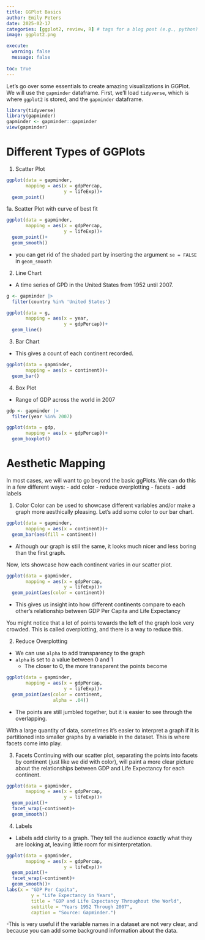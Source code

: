 ```yaml
---
title: GGPlot Basics
author: Emily Peters
date: 2025-02-17
categories: [ggplot2, review, R] # tags for a blog post (e.g., python)
image: ggplot2.png 

execute: 
  warning: false
  message: false
  
toc: true
---
```


Let's go over some essentials to create amazing visualizations in GGPlot. We will use the `gapminder` dataframe. First, we'll load `tidyverse`, which is where `ggplot2` is stored, and the `gapminder` dataframe.
```r
library(tidyverse)
library(gapminder)
gapminder <- gapminder::gapminder
view(gapminder)
```

# Different Types of GGPlots
1. Scatter Plot
```r
ggplot(data = gapminder,
       mapping = aes(x = gdpPercap, 
                     y = lifeExp))+
  geom_point()
```
1a. Scatter Plot with curve of best fit
```r
ggplot(data = gapminder,
       mapping = aes(x = gdpPercap, 
                     y = lifeExp))+
  geom_point()+
  geom_smooth()
```
- you can get rid of the shaded part by inserting the argument `se = FALSE` in `geom_smooth`

2. Line Chart
- A time series of GPD in the United States from 1952 until 2007.
```r
g <- gapminder |>
  filter(country %in% 'United States')
```

```r
ggplot(data = g,
       mapping = aes(x = year,
                     y = gdpPercap))+
  geom_line()
```
3. Bar Chart 
- This gives a count of each continent recorded. 
```r
ggplot(data = gapminder,
       mapping = aes(x = continent))+
  geom_bar()
```
4. Box Plot
- Range of GDP across the world in 2007
```r
gdp <- gapminder |>
  filter(year %in% 2007)
```

```r
ggplot(data = gdp,
       mapping = aes(x = gdpPercap))+
  geom_boxplot()
```
# Aesthetic Mapping
In most cases, we will want to go beyond the basic ggPlots. We can do this in a few different ways:
- add color 
- reduce overplotting
- facets
- add labels

1. Color
Color can be used to showcase different variables and/or make a graph more aesthically pleasing.
Let's add some color to our bar chart.
```r
ggplot(data = gapminder,
       mapping = aes(x = continent))+
  geom_bar(aes(fill = continent))
```
- Although our graph is still the same, it looks much nicer and less boring than the first graph.

Now, lets showcase how each continent varies in our scatter plot.
```r
ggplot(data = gapminder,
       mapping = aes(x = gdpPercap, 
                     y = lifeExp))+
  geom_point(aes(color = continent))
```
- This gives us insight into how different continents compare to each other's relationship between GDP Per Capita and Life Expectancy

You might notice that a lot of points towards the left of the graph look very crowded. This is called overplotting, and there is a way to reduce this.

2. Reduce Overplotting
- We can use `alpha` to add transparency to the graph
- `alpha` is set to a value between 0 and 1
  - The closer to 0, the more transparent the points become

```r
ggplot(data = gapminder,
       mapping = aes(x = gdpPercap, 
                     y = lifeExp))+
  geom_point(aes(color = continent,
                 alpha = .04))

```
- The points are still jumbled together, but it is easier to see through the overlapping. 

With a large quantity of data, sometimes it's easier to interpret a graph if it is partitioned into smaller graphs by a variable in the dataset. This is where facets come into play.

3. Facets
Continuing with our scatter plot, separating the points into facets by continent (just like we did with color), will paint a more clear picture about the relationships between GDP and Life Expectancy for each continent.
```r
ggplot(data = gapminder,
       mapping = aes(x = gdpPercap, 
                     y = lifeExp))+
  geom_point()+
  facet_wrap(~continent)+
  geom_smooth()
```
4. Labels
- Labels add clarity to a graph. They tell the audience exactly what they are looking at, leaving little room for misinterpretation. 

```r
ggplot(data = gapminder,
       mapping = aes(x = gdpPercap, 
                     y = lifeExp))+
  geom_point()+
  facet_wrap(~continent)+
  geom_smooth()+
labs(x = "GDP Per Capita", 
         y = "Life Expectancy in Years",
         title = "GDP and Life Expectancy Throughout the World",
         subtitle = "Years 1952 Through 2007",
         caption = "Source: Gapminder.")
```
-This is very useful if the variable names in a dataset are not very clear, and because you can add some background information about the data.

